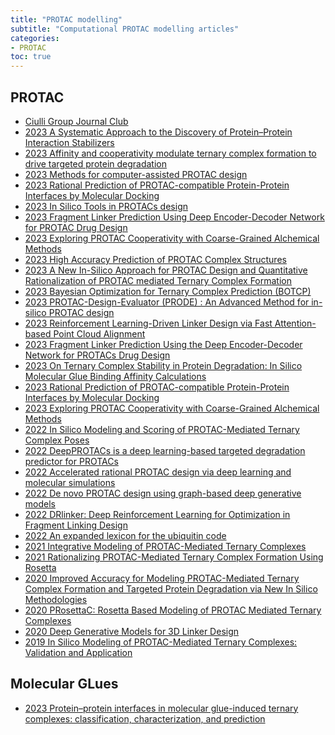 ```yaml
---
title: "PROTAC modelling"
subtitle: "Computational PROTAC modelling articles"
categories:
- PROTAC
toc: true
---
```


## PROTAC

* [Ciulli Group Journal Club](https://lifesci.dundee.ac.uk/groups/alessio-ciulli/publications/journal-club){target="_blank"}
* [2023 A Systematic Approach to the Discovery of Protein–Protein Interaction Stabilizers](https://doi.org/10.1021/acscentsci.2c01449){target="_blank"}
* [2023 Affinity and cooperativity modulate ternary complex formation to drive targeted protein degradation](https://doi.org/10.1038/s41467-023-39904-5){target="_blank"}
* [2023 Methods for computer-assisted PROTAC design](https://doi.org/10.1016/bs.mie.2023.06.020){target="_blank"}
* [2023 Rational Prediction of PROTAC-compatible Protein-Protein Interfaces by Molecular Docking](https://doi.org/10.1101/2023.02.16.528819){target="_blank"}
* [2023 In Silico Tools in PROTACs design](https://doi.org/10.48550/arXiv.2307.01320){target="_blank"}
* [2023 Fragment Linker Prediction Using Deep Encoder-Decoder Network for PROTAC Drug Design](https://doi.org/10.1021/acs.jcim.2c01287){target="_blank"}
* [2023 Exploring PROTAC Cooperativity with Coarse-Grained Alchemical Methods](https://doi.org/10.1021/acs.jpcb.2c05795){target="_blank"}
* [2023 High Accuracy Prediction of PROTAC Complex Structures](https://doi.org/10.1021/jacs.2c09387){target="_blank"}
* [2023 A New In-Silico Approach for PROTAC Design and Quantitative Rationalization of PROTAC mediated Ternary Complex Formation](https://doi.org/10.1101/2022.07.11.499663){target="_blank"}
* [2023 Bayesian Optimization for Ternary Complex Prediction (BOTCP)](https://doi.org/10.1016/j.ailsci.2023.100072){target="_blank"}
* [2023 PROTAC-Design-Evaluator (PRODE) : An Advanced Method for in-silico PROTAC design](https://doi.org/10.1101/2023.06.12.544569){target="_blank"}
* [2023 Reinforcement Learning-Driven Linker Design via Fast Attention-based Point Cloud Alignment](https://arxiv.org/abs/2306.08166v1){target="_blank"}
* [2023 Fragment Linker Prediction Using the Deep Encoder-Decoder Network for PROTACs Drug Design](https://doi.org/10.1021/acs.jcim.2c01287){target="_blank"}
* [2023 On Ternary Complex Stability in Protein Degradation: In Silico Molecular Glue Binding Affinity Calculations](https://doi.org/10.1021/acs.jcim.2c01386){target="_blank"}
* [2023 Rational Prediction of PROTAC-compatible Protein-Protein Interfaces by Molecular Docking](https://doi.org/10.1101/2023.02.16.528819){target="_blank"}
* [2023 Exploring PROTAC Cooperativity with Coarse-Grained Alchemical Methods](https://doi.org/10.1021/acs.jpcb.2c05795){target="_blank"}
* [2022 In Silico Modeling and Scoring of PROTAC-Mediated Ternary Complex Poses](https://doi.org/10.1021/acs.jmedchem.1c02155){target="_blank"}
* [2022 DeepPROTACs is a deep learning-based targeted degradation predictor for PROTACs](https://doi.org/10.1038/s41467-022-34807-3){target="_blank"}
* [2022 Accelerated rational PROTAC design via deep learning and molecular simulations](https://doi.org/10.1038/s42256-022-00527-y){target="_blank"}
* [2022 De novo PROTAC design using graph-based deep generative models](https://doi.org/10.48550/arXiv.2211.02660){target="_blank"}
* [2022 DRlinker: Deep Reinforcement Learning for Optimization in Fragment Linking Design](https://doi.org/10.1021/acs.jcim.2c00982){target="_blank"}
* [2022 An expanded lexicon for the ubiquitin code](https://doi.org/10.1038/s41580-022-00543-1){target="_blank"}
* [2021 Integrative Modeling of PROTAC-Mediated Ternary Complexes](https://doi.org/10.1021/acs.jmedchem.1c01576){target="_blank"}
* [2021 Rationalizing PROTAC-Mediated Ternary Complex Formation Using Rosetta](https://doi.org/10.1021/acs.jcim.0c01451){target="_blank"}
* [2020 Improved Accuracy for Modeling PROTAC-Mediated Ternary Complex Formation and Targeted Protein Degradation via New In Silico Methodologies](https://doi.org/10.1021/acs.jcim.0c00897){target="_blank"}
* [2020 PRosettaC: Rosetta Based Modeling of PROTAC Mediated Ternary Complexes](https://doi.org/10.1021/acs.jcim.0c00589){target="_blank"}
* [2020 Deep Generative Models for 3D Linker Design](https://doi.org/10.1021/acs.jcim.9b01120){target="_blank"}
* [2019 In Silico Modeling of PROTAC-Mediated Ternary Complexes: Validation and Application](https://doi.org/10.1021/acs.jcim.8b00872){target="_blank"}




## Molecular GLues
* [2023 Protein–protein interfaces in molecular glue-induced ternary complexes: classification, characterization, and prediction](https://doi.org/10.1039/D2CB00207H){target="_blank"}










